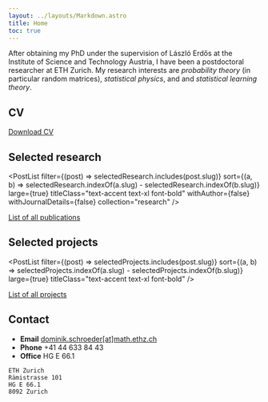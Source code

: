 ```yaml
---
layout: ../layouts/Markdown.astro
title: Home
toc: true
---
```




After obtaining my PhD under the supervision of László Erdős at the Institute of
Science and Technology Austria, I have been a postdoctoral researcher at ETH Zurich. My research interests are _probability theory_ (in particular random matrices), _statistical physics_, and and _statistical learning theory_.

<SocialList />

## CV

<CV />

[Download CV](/~dschroeder/cv.pdf)

## Selected research

<PostList
	filter={(post) => selectedResearch.includes(post.slug)}
	sort={(a, b) => selectedResearch.indexOf(a.slug) - selectedResearch.indexOf(b.slug)}
	large={true}
	titleClass="text-accent text-xl font-bold"
	withAuthor={false}
	withJournalDetails={false}
	collection="research"
/>

[List of all publications](/~dschroeder/research)

## Selected projects

<PostList
	filter={(post) => selectedProjects.includes(post.slug)}
	sort={(a, b) => selectedProjects.indexOf(a.slug) - selectedProjects.indexOf(b.slug)}
	large={true}
	titleClass="text-accent text-xl font-bold"
/>

[List of all projects](/~dschroeder/projects)

## Contact

- **Email** [dominik.schroeder[at]math.ethz.ch](mailto:dominik.schroeder@math.ethz.ch)
- **Phone** +41 44 633 84 43
- **Office** HG E 66.1

```
ETH Zurich
Rämistrasse 101
HG E 66.1
8092 Zurich
```
